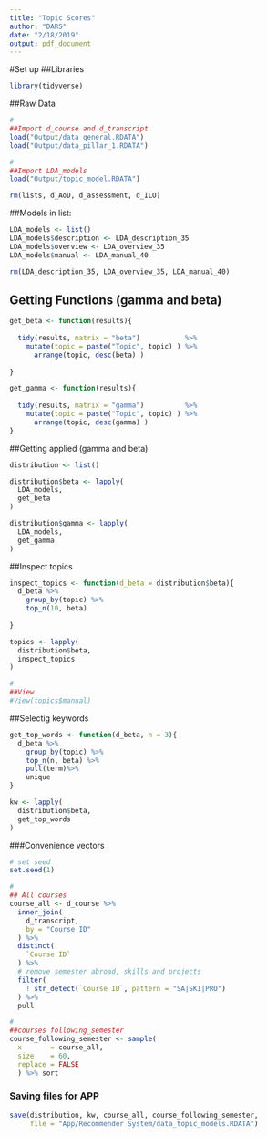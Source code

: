 ```yaml
---
title: "Topic Scores"
author: "DARS"
date: "2/18/2019"
output: pdf_document
---
```

#Set up
##Libraries
```r
library(tidyverse)
```

##Raw Data
```r
#
##Import d_course and d_transcript
load("Output/data_general.RDATA")
load("Output/data_pillar_1.RDATA")

#
##Import LDA_models
load("Output/topic_model.RDATA")

rm(lists, d_AoD, d_assessment, d_ILO)
```

##Models in list:
```r
LDA_models <- list()
LDA_models$description <- LDA_description_35
LDA_models$overview <- LDA_overview_35
LDA_models$manual <- LDA_manual_40

rm(LDA_description_35, LDA_overview_35, LDA_manual_40)
```

## Getting Functions (gamma and beta) 
```r
get_beta <- function(results){
  
  tidy(results, matrix = "beta")           %>%
    mutate(topic = paste("Topic", topic) ) %>%
      arrange(topic, desc(beta) )
  
}

get_gamma <- function(results){
  
  tidy(results, matrix = "gamma")          %>%
    mutate(topic = paste("Topic", topic) ) %>%
      arrange(topic, desc(gamma) )
}

```

##Getting applied (gamma and beta) 
```r
distribution <- list()

distribution$beta <- lapply(
  LDA_models,
  get_beta
)

distribution$gamma <- lapply(
  LDA_models,
  get_gamma
)

```

##Inspect topics
```r
inspect_topics <- function(d_beta = distribution$beta){
  d_beta %>%
    group_by(topic) %>%
    top_n(10, beta)
  
}

topics <- lapply(
  distribution$beta,
  inspect_topics
)

#
##View
#View(topics$manual)

```

##Selectig keywords
```r
get_top_words <- function(d_beta, n = 3){
  d_beta %>%
    group_by(topic) %>%
    top_n(n, beta) %>%
    pull(term)%>%
    unique
}

kw <- lapply(
  distribution$beta,
  get_top_words
)
```
###Convenience vectors
```r
# set seed
set.seed(1)

#
## All courses
course_all <- d_course %>%
  inner_join(
    d_transcript,
    by = "Course ID"
  ) %>%
  distinct(
    `Course ID`
  ) %>%
  # remove semester abroad, skills and projects
  filter(
    ! str_detect(`Course ID`, pattern = "SA|SKI|PRO")
  ) %>%
  pull

#
##courses following_semester
course_following_semester <- sample(
  x       = course_all,
  size    = 60,
  replace = FALSE
  ) %>% sort
```

### Saving files for APP
```r
save(distribution, kw, course_all, course_following_semester,
     file = "App/Recommender System/data_topic_models.RDATA")
```
